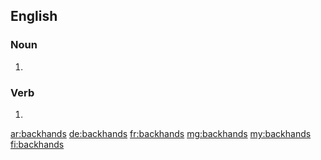 ==English==

===Noun===
{{head|en|plural}}

# {{plural of|backhand|lang=en}}

===Verb===
{{head|en}}

# {{en-third-person singular of|backhand}}

[[ar:backhands]]
[[de:backhands]]
[[fr:backhands]]
[[mg:backhands]]
[[my:backhands]]
[[fi:backhands]]